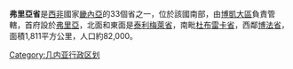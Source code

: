 {{unreferenced|time=2018-05-28T10:39:25+00:00}}
{{Infobox Settlement
<!--See the Table at Infobox Settlement for all fields and descriptions of usage-->
<!-- Basic info  ---------------->
|name          =弗里亞省
|other_name             =
|native_name            =  <!-- for cities whose native name is not in English -->
|nickname               = 
|settlement_type        省
|motto                  =
<!-- images and maps  ----------->
|image_skyline          = 
|imagesize              = 
|image_caption          = 
|image_flag             = 
|flag_size              =
|image_seal             = 
|seal_size              =
|image_shield           = 
|shield_size            =
|image_map              = GN-Fria.png
|mapsize                =300px
|map_caption            = 
|pushpin_map            = <!-- the name of a location map as per http://en.wikipedia.org/wiki/Template:Location_map -->
|pushpin_label_position =bottom
|pushpin_mapsize        =
|pushpin_map_caption    =
<!-- Location ------------------>
|subdivision_type       = 國家
|subdivision_name       = {{flag|Guinea}}
|subdivision_type1      = 大區
|subdivision_name1      = [[博凱大區|博凱大區]]
|subdivision_type2      = 首府
|subdivision_name2      = [[弗里亞|弗里亞]]
|subdivision_type3      =
|subdivision_name3      = 
|<!-- Politics ----------------->
|government_footnotes   =
|government_type        =
|leader_title           =
|leader_name            =
|leader_title1          =  <!-- for places with, say, both a mayor and a city manager -->
|leader_name1           =
|established_title      =  <!-- Settled -->
|established_date       = 
<!-- Area    --------------------->
|area_magnitude         = 
|unit_pref                =Imperial <!--Enter: Imperial, if Imperial (metric) is desired-->
|area_footnotes           =
|area_total_km2           =1811   <!-- ALL fields dealing with a measurements are subject to automatic unit conversion-->
|area_land_km2            = <!--See table @ Template:Infobox Settlement for details on automatic unit conversion-->
<!-- Population   ----------------------->
|population_as_of               =
|population_footnotes           =
|population_note                =
|population_total               =82000
|population_density_km2         =
|population_density_sq_mi       =
|population_metro               =
|population_density_metro_km2   =
|population_density_metro_sq_mi =
|population_blank1_title        =Ethnicities
|population_blank1              =
|population_density_blank1_km2 =   
|population_density_blank1_sq_mi =
<!-- General information  --------------->
|timezone               =畿內亞標準時間
|utc_offset             = +0
|timezone_DST           = 
|utc_offset_DST         = 
|latd=|latm= |lats= |latNS=N
|longd=|longm=|longs=|longEW=E
|elevation_footnotes    =  <!--for references: use <ref> </ref> tags-->
|elevation_m            = 
|elevation_ft           =
<!-- Area/postal codes & others -------->
|postal_code_type       =  <!-- enter ZIP code, Postcode, Post code, Postal code... -->
|postal_code            =
|area_code              =
|blank_name             =
|blank_info             =
|blank1_name            =
|blank1_info            =
|website                = 
|footnotes              = 
}} 

'''弗里亞省'''是[[西非|西非]]國家[[畿內亞|畿內亞]]的33個省之一，位於該國南部，由[[博凱大區|博凱大區]]負責管轄，首府設於[[弗里亞|弗里亞]]，北面和東面是[[泰利梅萊省|泰利梅萊省]]，南毗[[杜布雷卡省|杜布雷卡省]]，西鄰[[博法省|博法省]]，面積1,811平方公里，人口約82,000。

{{畿內亞行政區劃}}

[[Category:几内亚行政区划|Category:几内亚行政区划]]